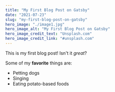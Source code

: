 ```yaml
---
title: "My First Blog Post on Gatsby"
date: "2021-07-23"
slug: "my-first-blog-post-on-gatsby"
hero_image: "./image1.jpg"
hero_image_alt: "My First Blog Post on Gatsby"
hero_image_credit_text: "Unsplash.com"
hero_image_credit_link: "#unsplash.com"
---
```


This is my first blog post! Isn't it *great*?

Some of my **favorite** things are:

* Petting dogs
* Singing
* Eating potato-based foods
